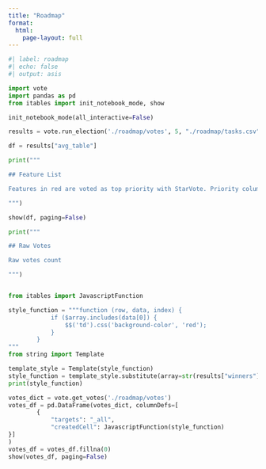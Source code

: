 ```yaml
---
title: "Roadmap"
format: 
  html:
    page-layout: full
---
```


```python
#| label: roadmap
#| echo: false
#| output: asis

import vote
import pandas as pd
from itables import init_notebook_mode, show

init_notebook_mode(all_interactive=False)

results = vote.run_election('./roadmap/votes', 5, "./roadmap/tasks.csv")

df = results["avg_table"]

print("""

## Feature List

Features in red are voted as top priority with StarVote. Priority column is an average of votes for every feature.

""")

show(df, paging=False)

print("""

## Raw Votes

Raw votes count

""")


from itables import JavascriptFunction

style_function = """function (row, data, index) {
            if ($array.includes(data[0]) {
                $$('td').css('background-color', 'red');
            }
        }
"""
from string import Template

template_style = Template(style_function)
style_function = template_style.substitute(array=str(results["winners"]))
print(style_function)

votes_dict = vote.get_votes('./roadmap/votes')
votes_df = pd.DataFrame(votes_dict, columnDefs=[
        {
            "targets": "_all",
            "createdCell": JavascriptFunction(style_function)
}]
)
votes_df = votes_df.fillna(0)
show(votes_df, paging=False)
```

